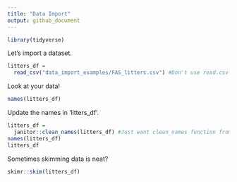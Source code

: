 ```yaml
---
title: "Data Import"
output: github_document
---
```


```r
library(tidyverse)
```

Let's import a dataset. 

```r
litters_df = 
  read_csv("data_import_examples/FAS_litters.csv") #Don't use read.csv
```
Look at your data!

```r
names(litters_df)
```
Update the names in 'litters_df'. 

```r
litters_df = 
  janitor::clean_names(litters_df) #Just want clean_names function from janitor package without loading the whole package
names(litters_df)
litters_df
```

Sometimes skimming data is neat?

```r
skimr::skim(litters_df)
```

